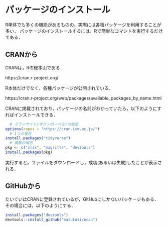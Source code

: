 # パッケージのインストール {#package}

R単体でも多くの機能があるものの，実際には各種パッケージを利用することが多い．
パッケージのインストールするには，Rで簡単なコマンドを実行するだけである．

## CRANから {#cran}


CRANは，Rの総本山である．

https://cran.r-project.org/

R本体だけでなく，各種パッケージが公開されている．

https://cran.r-project.org/web/packages/available_packages_by_name.html

CRANに掲載されており，パッケージの名前がわかっていたら，以下のようにすればインストールできる．

```r
  # ミラーサイト(ダウンロード元)の設定
options(repos = "https://cran.ism.ac.jp/")
  # 1つの場合
install.packages("tidyverse")
  # 複数の場合
pkg <- c("xlsx", "magrittr", "devtools")
install.packages(pkg)
```

実行すると，ファイルをダウンロードし，成功(あるいは失敗)したことが表示される．

## GitHubから {#github}

たいていはCRANに登録されているが，GitHubにしかないパッケージもある．
その場合には，以下のようにする．

```r
install.packages("devtools")
devtools::install_github("matutosi/ecan")
```
